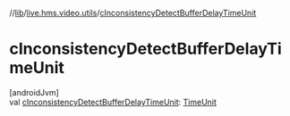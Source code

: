 //[lib](../../index)/[live.hms.video.utils](index)/[cInconsistencyDetectBufferDelayTimeUnit](c-inconsistency-detect-buffer-delay-time-unit)

# cInconsistencyDetectBufferDelayTimeUnit

[androidJvm]\
val [cInconsistencyDetectBufferDelayTimeUnit](c-inconsistency-detect-buffer-delay-time-unit): [TimeUnit](https://developer.android.com/reference/kotlin/java/util/concurrent/TimeUnit.html)
